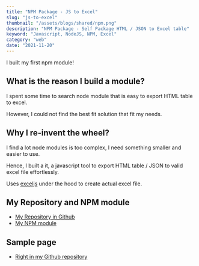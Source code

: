 ```yaml
---
title: "NPM Package - JS to Excel"
slug: "js-to-excel"
thumbnail: "/assets/blogs/shared/npm.png"
description: "NPM Package - Self Package HTML / JSON to Excel table"
keyword: "Javascript, NodeJS, NPM, Excel"
category: "web"
date: "2021-11-20"
---
```


I built my first npm module!

## What is the reason I build a module?

I spent some time to search node module that is easy to export HTML table to excel.

However, I could not find the best fit solution that fit my needs.

## Why I re-invent the wheel?

I find a lot node modules is too complex, I need something smaller and easier to use.

Hence, I built a it, a javascript tool to export HTML table / JSON to valid excel file effortlessly. 

Uses [exceljs](https://github.com/exceljs/exceljs) under the hood to create actual excel file.

## My Repository and NPM module

- [My Repository in Github](https://github.com/hawjeh/js-to-excel)
- [My NPM module](https://www.npmjs.com/package/@hawjeh/js-to-excel)

## Sample page

- [Right in my Github repository](https://github.com/hawjeh/js-to-excel/blob/main/src/test/index.html)
